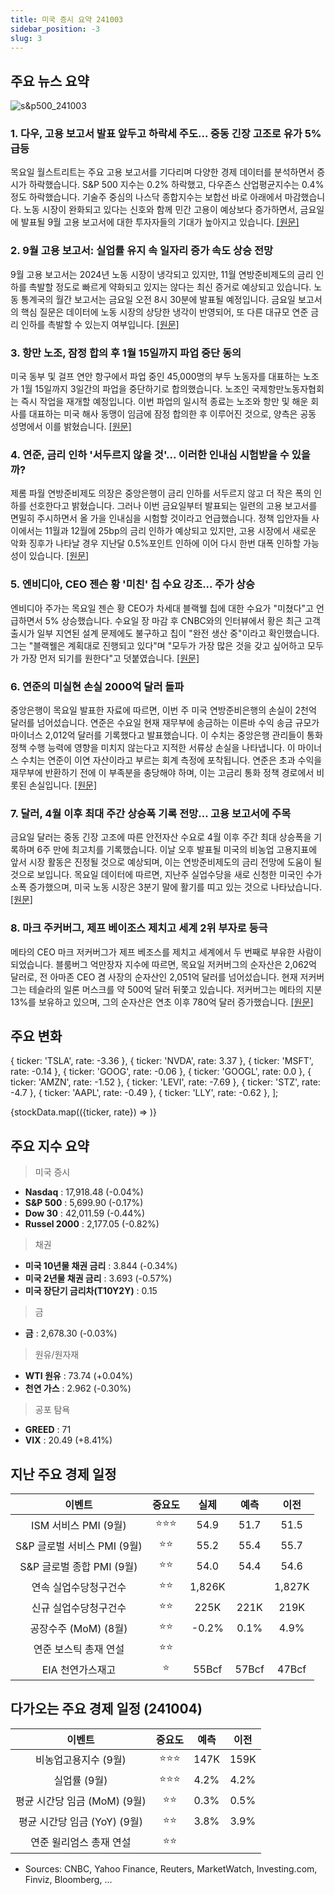 ```yaml
---
title: 미국 증시 요약 241003
sidebar_position: -3
slug: 3
---
```


## 주요 뉴스 요약

![s&p500_241003](/map/241003.png)

### 1. **다우, 고용 보고서 발표 앞두고 하락세 주도... 중동 긴장 고조로 유가 5% 급등**

목요일 월스트리트는 주요 고용 보고서를 기다리며 다양한 경제 데이터를 분석하면서 증시가 하락했습니다. S&P 500 지수는 0.2% 하락했고, 다우존스 산업평균지수는 0.4% 정도 하락했습니다. 기술주 중심의 나스닥 종합지수는 보합선 바로 아래에서 마감했습니다. 노동 시장이 완화되고 있다는 신호와 함께 민간 고용이 예상보다 증가하면서, 금요일에 발표될 9월 고용 보고서에 대한 투자자들의 기대가 높아지고 있습니다. [[원문]](https://finance.yahoo.com/news/live/stock-market-today-dow-leads-declines-ahead-of-jobs-report-oil-surges-5-as-mideast-focus-intensifies-200102775.html)

### 2. **9월 고용 보고서: 실업률 유지 속 일자리 증가 속도 상승 전망**

9월 고용 보고서는 2024년 노동 시장이 냉각되고 있지만, 11월 연방준비제도의 금리 인하를 촉발할 정도로 빠르게 약화되고 있지는 않다는 최신 증거로 예상되고 있습니다. 노동 통계국의 월간 보고서는 금요일 오전 8시 30분에 발표될 예정입니다. 금요일 보고서의 핵심 질문은 데이터에 노동 시장의 상당한 냉각이 반영되어, 또 다른 대규모 연준 금리 인하를 촉발할 수 있는지 여부입니다. [[원문]](https://finance.yahoo.com/news/september-jobs-report-job-growth-expected-to-pick-up-as-unemployment-rate-stays-flat-153232229.html)

### 3. **항만 노조, 잠정 합의 후 1월 15일까지 파업 중단 동의**

미국 동부 및 걸프 연안 항구에서 파업 중인 45,000명의 부두 노동자를 대표하는 노조가 1월 15일까지 3일간의 파업을 중단하기로 합의했습니다. 노조인 국제항만노동자협회는 즉시 작업을 재개할 예정입니다. 이번 파업의 일시적 종료는 노조와 항만 및 해운 회사를 대표하는 미국 해사 동맹이 임금에 잠정 합의한 후 이루어진 것으로, 양측은 공동 성명에서 이를 밝혔습니다. [[원문]](https://www.marketwatch.com/story/dockworkers-union-agrees-to-suspend-port-strike-until-jan-15-to-provide-time-to-negotiate-new-contract-5fb8cdf9?mod=home-page)

### 4. **연준, 금리 인하 '서두르지 않을 것'... 이러한 인내심 시험받을 수 있을까?**

제롬 파월 연방준비제도 의장은 중앙은행이 금리 인하를 서두르지 않고 더 작은 폭의 인하를 선호한다고 밝혔습니다. 그러나 이번 금요일부터 발표되는 일련의 고용 보고서를 면밀히 주시하면서 올 가을 인내심을 시험할 것이라고 언급했습니다. 정책 입안자들 사이에서는 11월과 12월에 25bp의 금리 인하가 예상되고 있지만, 고용 시장에서 새로운 악화 징후가 나타날 경우 지난달 0.5%포인트 인하에 이어 다시 한번 대폭 인하할 가능성이 있습니다. [[원문]](https://finance.yahoo.com/news/fed-is-in-no-hurry-to-cut-rates-quickly-could-that-patience-be-tested-080010592.html)

### 5. **엔비디아, CEO 젠슨 황 '미친' 칩 수요 강조... 주가 상승**

엔비디아 주가는 목요일 젠슨 황 CEO가 차세대 블랙웰 칩에 대한 수요가 "미쳤다"고 언급하면서 5% 상승했습니다. 수요일 장 마감 후 CNBC와의 인터뷰에서 황은 최근 고객 출시가 일부 지연된 설계 문제에도 불구하고 칩이 "완전 생산 중"이라고 확인했습니다. 그는 "블랙웰은 계획대로 진행되고 있다"며 "모두가 가장 많은 것을 갖고 싶어하고 모두가 가장 먼저 되기를 원한다"고 덧붙였습니다. [[원문]](https://finance.yahoo.com/news/nvidia-stock-rises-as-ceo-jensen-huang-touts-insane-chip-demand-162700341.html)

### 6. **연준의 미실현 손실 2000억 달러 돌파**

중앙은행이 목요일 발표한 자료에 따르면, 이번 주 미국 연방준비은행의 손실이 2천억 달러를 넘어섰습니다. 연준은 수요일 현재 재무부에 송금하는 이른바 수익 송금 규모가 마이너스 2,012억 달러를 기록했다고 발표했습니다. 이 수치는 중앙은행 관리들이 통화 정책 수행 능력에 영향을 미치지 않는다고 지적한 서류상 손실을 나타냅니다. 이 마이너스 수치는 연준이 이연 자산이라고 부르는 회계 측정에 포착됩니다. 연준은 초과 수익을 재무부에 반환하기 전에 이 부족분을 충당해야 하며, 이는 고금리 통화 정책 경로에서 비롯된 손실입니다. [[원문]](https://www.reuters.com/business/finance/feds-paper-losses-top-200-bln-mark-2024-10-03/)

### 7. **달러, 4월 이후 최대 주간 상승폭 기록 전망... 고용 보고서에 주목**

금요일 달러는 중동 긴장 고조에 따른 안전자산 수요로 4월 이후 주간 최대 상승폭을 기록하며 6주 만에 최고치를 기록했습니다. 이날 오후 발표될 미국의 비농업 고용지표에 앞서 시장 활동은 진정될 것으로 예상되며, 이는 연방준비제도의 금리 전망에 도움이 될 것으로 보입니다. 목요일 데이터에 따르면, 지난주 실업수당을 새로 신청한 미국인 수가 소폭 증가했으며, 미국 노동 시장은 3분기 말에 활기를 띠고 있는 것으로 나타났습니다. [[원문]](https://www.reuters.com/markets/currencies/dollar-poised-largest-weekly-gain-since-april-jobs-report-focus-2024-10-04/)

### 8. **마크 주커버그, 제프 베이조스 제치고 세계 2위 부자로 등극**

메타의 CEO 마크 저커버그가 제프 베조스를 제치고 세계에서 두 번째로 부유한 사람이 되었습니다. 블룸버그 억만장자 지수에 따르면, 목요일 저커버그의 순자산은 2,062억 달러로, 전 아마존 CEO 겸 사장의 순자산인 2,051억 달러를 넘어섰습니다. 현재 저커버그는 테슬라의 일론 머스크를 약 500억 달러 뒤쫓고 있습니다. 저커버그는 메타의 지분 13%를 보유하고 있으며, 그의 순자산은 연초 이후 780억 달러 증가했습니다. [[원문]](https://www.cnbc.com/2024/10/03/mark-zuckerberg-passes-jeff-bezos-as-worlds-second-richest-person.html)

## 주요 변화

  { ticker: 'TSLA', rate: -3.36 },
  { ticker: 'NVDA', rate: 3.37 },
  { ticker: 'MSFT', rate: -0.14 },
  { ticker: 'GOOG', rate: -0.06 },
  { ticker: 'GOOGL', rate: 0.0 },
  { ticker: 'AMZN', rate: -1.52 },
  { ticker: 'LEVI', rate: -7.69 },
  { ticker: 'STZ', rate: -4.7 },
  { ticker: 'AAPL', rate: -0.49 },
  { ticker: 'LLY', rate: -0.62 },
];

{stockData.map(({ticker, rate}) => <StockCardMini key={ticker} ticker={ticker} rate={rate}></StockCardMini>)}

## 주요 지수 요약

> 미국 증시

- **Nasdaq** : 17,918.48 (-0.04%)
- **S&P 500** : 5,699.90 (-0.17%)
- **Dow 30** : 42,011.59 (-0.44%)
- **Russel 2000** : 2,177.05 (-0.82%)

> 채권

- **미국 10년물 채권 금리** : 3.844 (-0.34%)
- **미국 2년물 채권 금리** : 3.693 (-0.57%)
- **미국 장단기 금리차(T10Y2Y)** : 0.15

> 금

- **금** : 2,678.30 (-0.03%)

> 원유/원자재

- **WTI 원유** : 73.74 (+0.04%)
- **천연 가스** : 2.962 (-0.30%)

> 공포 탐욕

- **GREED** : 71
- **VIX** : 20.49 (+8.41%)

## 지난 주요 경제 일정

|           이벤트            | 중요도 |  실제  | 예측  |  이전  |
| :-------------------------: | :----: | :----: | :---: | :----: |
|    ISM 서비스 PMI (9월)     | ⭐⭐⭐ |  54.9  | 51.7  |  51.5  |
| S&P 글로벌 서비스 PMI (9월) |  ⭐⭐  |  55.2  | 55.4  |  55.7  |
|  S&P 글로벌 종합 PMI (9월)  |  ⭐⭐  |  54.0  | 54.4  |  54.6  |
|    연속 실업수당청구건수    |  ⭐⭐  | 1,826K |       | 1,827K |
|    신규 실업수당청구건수    |  ⭐⭐  |  225K  | 221K  |  219K  |
|    공장수주 (MoM) (8월)     |  ⭐⭐  | -0.2%  | 0.1%  |  4.9%  |
|    연준 보스틱 총재 연설    |  ⭐⭐  |        |       |        |
|      EIA 천연가스재고       |   ⭐   | 55Bcf  | 57Bcf | 47Bcf  |

## 다가오는 주요 경제 일정 (241004)

|            이벤트            | 중요도 | 예측 | 이전 |
| :--------------------------: | :----: | :--: | :--: |
|     비농업고용지수 (9월)     | ⭐⭐⭐ | 147K | 159K |
|         실업률 (9월)         | ⭐⭐⭐ | 4.2% | 4.2% |
| 평균 시간당 임금 (MoM) (9월) |  ⭐⭐  | 0.3% | 0.5% |
| 평균 시간당 임금 (YoY) (9월) |  ⭐⭐  | 3.8% | 3.9% |
|   연준 윌리엄스 총재 연설    |  ⭐⭐  |      |      |

- Sources: CNBC, Yahoo Finance, Reuters, MarketWatch, Investing.com, Finviz, Bloomberg, ...
